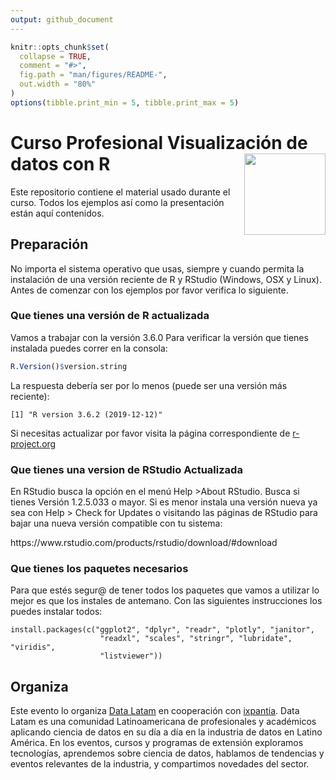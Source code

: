 ```yaml
---
output: github_document
---
```


<!-- README.md is generated from README.Rmd. Please edit that file -->

```r
knitr::opts_chunk$set(
  collapse = TRUE,
  comment = "#>",
  fig.path = "man/figures/README-",
  out.width = "80%"
)
options(tibble.print_min = 5, tibble.print_max = 5)
```

# Curso Profesional Visualización de datos con R <a href='http://www.datalatam.com/'><img src='img/logo_datalatam.png' align="right" height="130" /></a>


<!-- badges: start -->
<!-- badges: end -->

Este repositorio contiene el material usado durante el curso. Todos los ejemplos
así como la presentación están aquí contenidos. 

## Preparación 
No importa el sistema operativo que usas, siempre y cuando permita la instalación de una versión reciente de R y RStudio (Windows, OSX y Linux). Antes de comenzar con los ejemplos por favor verifica lo siguiente.

### **Que tienes una versión de R actualizada** 
Vamos a trabajar con la versión 3.6.0 Para verificar la versión que tienes instalada puedes correr en la consola:

```r
R.Version()$version.string
```

La respuesta debería ser por lo menos (puede ser una versión más reciente):

    [1] "R version 3.6.2 (2019-12-12)"

Si necesitas actualizar por favor visita la página correspondiente de 
[r-project.org](https://cloud.r-project.org/)

### **Que tienes una version de RStudio Actualizada**
En RStudio busca la opción en el menú Help >About RStudio. Busca si tienes Versión 1.2.5.033 o mayor. Si es menor instala una versión nueva ya sea con Help > Check for Updates o visitando las páginas de RStudio para bajar una nueva versión compatible con tu sistema:

https://www.rstudio.com/products/rstudio/download/#download

### **Que tienes los paquetes necesarios**
Para que estés segur@ de tener todos los paquetes que vamos a utilizar lo mejor es que los instales de antemano. Con las siguientes instrucciones los puedes instalar todos:

    install.packages(c("ggplot2", "dplyr", "readr", "plotly", "janitor",
                        "readxl", "scales", "stringr", "lubridate", "viridis",
                        "listviewer")) 

## Organiza
Este evento lo organiza [Data Latam](http://wwww.datalatam.com) en cooperación con [ixpantia](https://www.ixpantia.com). Data Latam es una comunidad Latinoamericana de profesionales y académicos aplicando ciencia de datos en su día a día en la industria de datos en Latino América. En los eventos, cursos y programas de extensión exploramos tecnologías, aprendemos sobre ciencia de datos, hablamos de tendencias y eventos relevantes de la industria, y compartimos novedades del sector.
